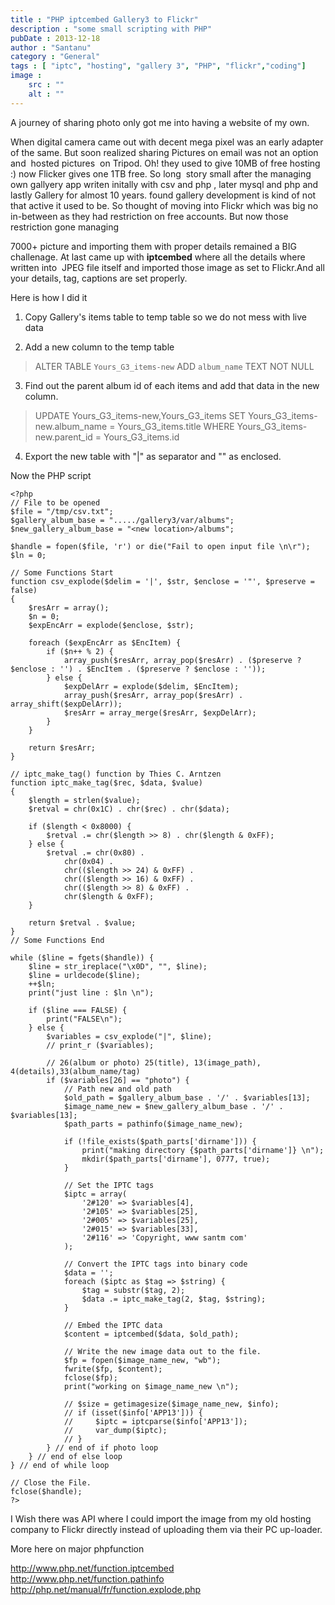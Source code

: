 ```yaml
---
title : "PHP iptcembed Gallery3 to Flickr"
description : "some small scripting with PHP"
pubDate : 2013-12-18
author : "Santanu"
category : "General"
tags : [ "iptc", "hosting", "gallery 3", "PHP", "flickr","coding"]
image :
    src : ""
    alt : ""
---
```

A journey of sharing photo only got me into having a website of my own.

When digital camera came out with decent mega pixel was an early adapter of the same. But soon realized sharing Pictures on email was not an option and  hosted pictures  on Tripod. Oh! they used to give 10MB of free hosting :) now Flicker gives one 1TB free. So long  story small after the managing own gallyery app writen initally with csv and php , later mysql and php and lastly Gallery for almost 10 years. found gallery development is kind of not that active it used to be. So thought of moving into Flickr which was big no in-between as they had restriction on free accounts. But now those restriction gone managing

7000+ picture and importing them with proper details remained a BIG challenage. At last came up with **iptcembed** where all the details where written into  JPEG file itself and imported those image as set to Flickr.And all your details, tag, captions are set properly.

Here is how I did it  

1. Copy Gallery's items table to temp table so we do not mess with live data

2. Add a new column to the temp table

> ALTER TABLE `Yours_G3_items-new` ADD `album_name` TEXT NOT NULL

3. Find out the parent album id of each items and add that data in the new column.

>UPDATE Yours_G3_items-new,Yours_G3_items  SET Yours_G3_items-new.album_name = Yours_G3_items.title WHERE Yours_G3_items-new.parent_id = Yours_G3_items.id

4. Export the new table with "|" as separator and "" as enclosed.

Now the PHP script
```
<?php
// File to be opened
$file = "/tmp/csv.txt";
$gallery_album_base = "...../gallery3/var/albums";
$new_gallery_album_base = "<new location>/albums";

$handle = fopen($file, 'r') or die("Fail to open input file \n\r");
$ln = 0;

// Some Functions Start
function csv_explode($delim = '|', $str, $enclose = '"', $preserve = false)
{
    $resArr = array();
    $n = 0;
    $expEncArr = explode($enclose, $str);

    foreach ($expEncArr as $EncItem) {
        if ($n++ % 2) {
            array_push($resArr, array_pop($resArr) . ($preserve ? $enclose : '') . $EncItem . ($preserve ? $enclose : ''));
        } else {
            $expDelArr = explode($delim, $EncItem);
            array_push($resArr, array_pop($resArr) . array_shift($expDelArr));
            $resArr = array_merge($resArr, $expDelArr);
        }
    }

    return $resArr;
}

// iptc_make_tag() function by Thies C. Arntzen
function iptc_make_tag($rec, $data, $value)
{
    $length = strlen($value);
    $retval = chr(0x1C) . chr($rec) . chr($data);

    if ($length < 0x8000) {
        $retval .= chr($length >> 8) . chr($length & 0xFF);
    } else {
        $retval .= chr(0x80) .
            chr(0x04) .
            chr(($length >> 24) & 0xFF) .
            chr(($length >> 16) & 0xFF) .
            chr(($length >> 8) & 0xFF) .
            chr($length & 0xFF);
    }

    return $retval . $value;
}
// Some Functions End

while ($line = fgets($handle)) {
    $line = str_ireplace("\x0D", "", $line);
    $line = urldecode($line);
    ++$ln;
    print("just line : $ln \n");

    if ($line === FALSE) {
        print("FALSE\n");
    } else {
        $variables = csv_explode("|", $line);
        // print_r ($variables);

        // 26(album or photo) 25(title), 13(image_path), 4(details),33(album_name/tag)
        if ($variables[26] == "photo") {
            // Path new and old path
            $old_path = $gallery_album_base . '/' . $variables[13];
            $image_name_new = $new_gallery_album_base . '/' . $variables[13];
            $path_parts = pathinfo($image_name_new);

            if (!file_exists($path_parts['dirname'])) {
                print("making directory {$path_parts['dirname']} \n");
                mkdir($path_parts['dirname'], 0777, true);
            }

            // Set the IPTC tags
            $iptc = array(
                '2#120' => $variables[4],
                '2#105' => $variables[25],
                '2#005' => $variables[25],
                '2#015' => $variables[33],
                '2#116' => 'Copyright, www santm com'
            );

            // Convert the IPTC tags into binary code
            $data = '';
            foreach ($iptc as $tag => $string) {
                $tag = substr($tag, 2);
                $data .= iptc_make_tag(2, $tag, $string);
            }

            // Embed the IPTC data
            $content = iptcembed($data, $old_path);

            // Write the new image data out to the file.
            $fp = fopen($image_name_new, "wb");
            fwrite($fp, $content);
            fclose($fp);
            print("working on $image_name_new \n");

            // $size = getimagesize($image_name_new, $info);
            // if (isset($info['APP13'])) {
            //     $iptc = iptcparse($info['APP13']);
            //     var_dump($iptc);
            // }
        } // end of if photo loop
    } // end of else loop
} // end of while loop

// Close the File.
fclose($handle);
?>

```
  

I Wish there was API where I could import the image from my old hosting company to Flickr directly instead of uploading them via their PC up-loader.  

More here on major phpfunction  

http://www.php.net/function.iptcembed  
http://www.php.net/function.pathinfo  
http://php.net/manual/fr/function.explode.php
